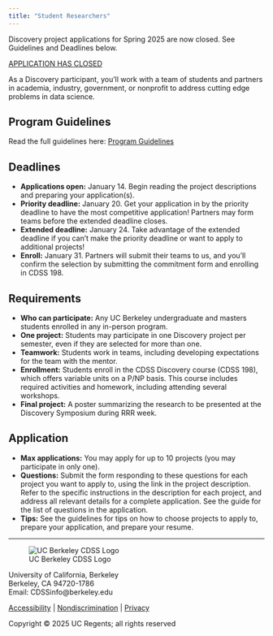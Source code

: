 ```yaml
---
title: "Student Researchers"
---
```


Discovery project applications for Spring 2025 are now closed. See Guidelines and Deadlines below.

[APPLICATION HAS CLOSED](https://projectmatch.app/?limit=12&offset=0)

As a Discovery participant, you’ll work with a team of students and partners in academia, industry, government, or nonprofit to address cutting edge problems in data science.

## Program Guidelines

Read the full guidelines here: [Program Guidelines](https://docs.google.com/document/d/1Z6KQFgMlmy91k3-YMUIoP3Re0QTYZfzrJf7KM3MRiqA/edit?usp=sharing)

## Deadlines

- **Applications open:** January 14. Begin reading the project descriptions and preparing your application(s).
- **Priority deadline:** January 20. Get your application in by the priority deadline to have the most competitive application! Partners may form teams before the extended deadline closes.
- **Extended deadline:** January 24. Take advantage of the extended deadline if you can’t make the priority deadline or want to apply to additional projects!
- **Enroll:** January 31. Partners will submit their teams to us, and you'll confirm the selection by submitting the commitment form and enrolling in CDSS 198.

## Requirements

- **Who can participate:** Any UC Berkeley undergraduate and masters students enrolled in any in-person program.
- **One project:** Students may participate in one Discovery project per semester, even if they are selected for more than one.
- **Teamwork:** Students work in teams, including developing expectations for the team with the mentor.
- **Enrollment:** Students enroll in the CDSS Discovery course (CDSS 198), which offers variable units on a P/NP basis. This course includes required activities and homework, including attending several workshops.
- **Final project:** A poster summarizing the research to be presented at the Discovery Symposium during RRR week.

## Application

- **Max applications:** You may apply for up to 10 projects (you may participate in only one).
- **Questions:** Submit the form responding to these questions for each project you want to apply to, using the link in the project description. Refer to the specific instructions in the description for each project, and address all relevant details for a complete application. See the guide for the list of questions in the application.
- **Tips:** See the guidelines for tips on how to choose projects to apply to, prepare your application, and prepare your resume.

---

![UC Berkeley CDSS Logo](../assets/CDSS_LOGO_NEW_FOOTER.svg)

University of California, Berkeley  
Berkeley, CA 94720-1786  
Email: CDSSinfo@berkeley.edu

[Accessibility](https://dac.berkeley.edu/web-accessibility) | [Nondiscrimination](https://ophd.berkeley.edu/policies-and-procedures/nondiscrimination-policy-statement) | [Privacy](https://security.berkeley.edu/policy/privacy-statement-uc-berkeley-websites)

Copyright © 2025 UC Regents; all rights reserved
